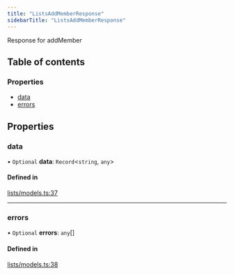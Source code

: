 ```yaml
---
title: "ListsAddMemberResponse"
sidebarTitle: "ListsAddMemberResponse"
---
```


Response for addMember

## Table of contents

### Properties

- [data](/xdks/typescript/reference/interfaces/ListsAddMemberResponse#data)
- [errors](/xdks/typescript/reference/interfaces/ListsAddMemberResponse#errors)

## Properties

### data

• `Optional` **data**: `Record`\<`string`, `any`\>

#### Defined in

[lists/models.ts:37](https://github.com/xdevplatform/xdk/blob/298ca9350d035e40e7c8ee0753c50052819a41e2/xdk/typescript/src/lists/models.ts#L37)

___

### errors

• `Optional` **errors**: `any`[]

#### Defined in

[lists/models.ts:38](https://github.com/xdevplatform/xdk/blob/298ca9350d035e40e7c8ee0753c50052819a41e2/xdk/typescript/src/lists/models.ts#L38)

